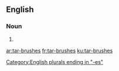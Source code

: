 ==English==

===Noun===
{{head|en}}

# {{plural of|tar-brush}}

[[Category:English plurals ending in "-es"]]

[[ar:tar-brushes]]
[[fr:tar-brushes]]
[[ku:tar-brushes]]